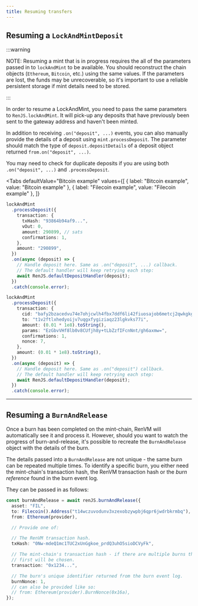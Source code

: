 ```yaml
---
title: Resuming transfers
---
```



<DocTag type={DocType.HowTo} marginBottom={0} />

## Resuming a `LockAndMintDeposit`

:::warning

NOTE: Resuming a mint that is in progress requires the all of the parameters passed in to `lockAndMint` to be available. You should reconstruct the chain objects (`Ethereum`, `Bitcoin`, etc.) using the same values.
If the parameters are lost, the funds may be unrecoverable, so it's important to use a reliable persistent storage if mint details need to be stored.

:::

In order to resume a LockAndMint, you need to pass the same parameters to `RenJS.lockAndMint`. It will pick-up any deposits that have previously been sent to the gateway address and haven't been minted.

In addition to receiving `.on("deposit", ...)` events, you can also manually provide the details of a deposit using `mint.processDeposit`. The parameter should match the type of `deposit.depositDetails` of a deposit object returned `from.on("deposit", ...)`.

You may need to check for duplicate deposits if you are using both `.on("deposit", ...)` and `.processDeposit`.

<Tabs
  defaultValue="Bitcoin example"
  values={[
    { label: "Bitcoin example", value: "Bitcoin example" },
    { label: "Filecoin example", value: "Filecoin example" },
  ]}
>
  <TabItem value="Bitcoin example">


```ts
lockAndMint
  .processDeposit({
    transaction: {
      txHash: "93864b94af9...",
      vOut: 0,
      amount: 290899, // sats
      confirmations: 1,
    },
    amount: "290899",
  })
  .on(async (deposit) => {
    // Handle deposit here. Same as .on("deposit", ...) callback.
    // The default handler will keep retrying each step:
    await RenJS.defaultDepositHandler(deposit);
  })
  .catch(console.error);
```

  </TabItem>
  <TabItem value="Filecoin example">


```ts
lockAndMint
  .processDeposit({
    transaction: {
      cid: "bafy2bzacedvu74e7ohjcwlh4fbx7ddf6li42fiuosajob6metcj2qwkgkgof2",
      to: "t1v2ftlxhedyoijv7uqgxfygiziaqz23lgkvks77i",
      amount: (0.01 * 1e8).toString(),
      params: "EzGbvVHf8lb0v8CUfjh8y+tLbZzfIFcnNnt/gh6axmw=",
      confirmations: 1,
      nonce: 7,
    },
    amount: (0.01 * 1e8).toString(),
  })
  .on(async (deposit) => {
    // Handle deposit here. Same as .on("deposit") callback.
    // The default handler will keep retrying each step:
    await RenJS.defaultDepositHandler(deposit);
  })
  .catch(console.error);
```

  </TabItem>
</Tabs>


<hr />

## Resuming a `BurnAndRelease`

Once a burn has been completed on the mint-chain, RenVM will automatically see it and process it. However, should you want to watch the progress of burn-and-release, it's possible to recreate the `BurnAndRelease` object with the details of the burn.

The details passed into a `BurnAndRelease` are not unique - the same burn can be repeated multiple times. To identify a specific burn, you either need the mint-chain's transaction hash, the RenVM transaction hash or the _burn reference_ found in the burn event log.

They can be passed in as follows:

```ts
const burnAndRelease = await renJS.burnAndRelease({
  asset: "FIL",
  to: Filecoin().Address("t14wczuvodunv3xzexobzywpbj6qpr6jwdrbkrmbq"),
  from: Ethereum(provider),

  // Provide one of:

  // The RenVM transaction hash.
  txHash: "0Nw-mdeQ1mc1TUC2xUnGgkoe_prdQ3uhO5sioDCVyFk",

  // The mint-chain's transaction hash - if there are multiple burns the
  // first will be chosen.
  transaction: "0x1234...",

  // The burn's unique identifier returned from the burn event log.
  burnNonce: 1,
  // can also be provided like so:
  // from: Ethereum(provider).BurnNonce(0x16a),
});
```
